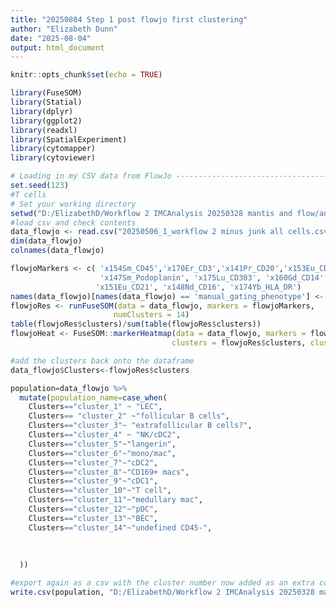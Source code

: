 ```yaml
---
title: "20250804 Step 1 post flowjo first clustering"
author: "Elizabeth Dunn"
date: "2025-08-04"
output: html_document
---
```


```r
knitr::opts_chunk$set(echo = TRUE)
```

```r

library(FuseSOM)
library(Statial)
library(dplyr)
library(ggplot2)
library(readxl)
library(SpatialExperiment)
library(cytomapper)
library(cytoviewer)
```

```r
# Loading in my CSV data from FlowJo --------------------------------------
set.seed(123)
#T cells
# Set your working directory
setwd("D:/ElizabethD/Workflow 2 IMCAnalysis 20250328 mantis and flow/analysis/5_R_analysis/FlowJo2/Export")
#load csv and check contents
data_flowjo <- read.csv("20250506_1_workflow 2 minus junk all cells.csv")
dim(data_flowjo)
colnames(data_flowjo)
```

```r
flowjoMarkers <- c( 'x154Sm_CD45','x170Er_CD3','x141Pr_CD20','x153Eu_CD68', 'x158Gd_CD56', 'x152Sm_Anti_Cy3_Langerin', 'x155Gd_CD31', 
                    'x147Sm_Podoplanin', 'x175Lu_CD303', 'x160Gd_CD14', 'x172Yb_Siglec1', 'x167Er_CD11c', 'x171Yb_CD1c', 'x169Tm_Anti_Cy5_Clec9a',
                   'x151Eu_CD21', 'x148Nd_CD16', 'x174Yb_HLA_DR')
names(data_flowjo)[names(data_flowjo) == 'manual_gating_phenotype'] <- 'CellType'
flowjoRes <- runFuseSOM(data = data_flowjo, markers = flowjoMarkers, 
                       numClusters = 14)
table(flowjoRes$clusters)/sum(table(flowjoRes$clusters))
flowjoHeat <- FuseSOM::markerHeatmap(data = data_flowjo, markers = flowjoMarkers,
                                    clusters = flowjoRes$clusters, clusterMarkers = TRUE)

```

```r
#add the clusters back onto the dataframe
data_flowjo$Clusters<-flowjoRes$clusters

population=data_flowjo %>%
  mutate(population_name=case_when(
    Clusters=="cluster_1" ~ "LEC",
    Clusters== "cluster_2" ~"follicular B cells",
    Clusters=="cluster_3"~ "extrafollicular B cells?",
    Clusters=="cluster_4" ~ "NK/cDC2",
    Clusters=="cluster_5"~"langerin",
    Clusters=="cluster_6"~"mono/mac",
    Clusters=="cluster_7"~"cDC2",
    Clusters=="cluster_8"~"CD169+ macs",
    Clusters=="cluster_9"~"cDC1",
    Clusters=="cluster_10"~"T cell",
    Clusters=="cluster_11"~"medullary mac",
    Clusters=="cluster_12"~"pDC",
    Clusters=="cluster_13"~"BEC",
    Clusters=="cluster_14"~"undefined CD45-",
    
    
    
  ))
```

```r
#export again as a csv with the cluster number now added as an extra column
write.csv(population, "D:/ElizabethD/Workflow 2 IMCAnalysis 20250328 mantis and flow/analysis/5_R_analysis/FlowJo2/Export/20250408 all cells.csv")
```


```r

```

